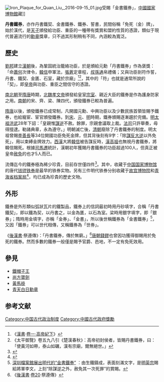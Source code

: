 [[File:Iron_Plaque_for_Quan_Liu,_2016-09-15_01.jpg|thumb]]受賜「金書鐵券」，[[中國國家博物館|中國國家博物館]]藏]]

'''丹書鐵券'''，亦作丹書鐵契、金書鐵券、鐵券、誓書，民間俗稱「免死（金）牌」，始於漢代，是[[天子|天子]]頒發給功臣、重臣的一種帶有獎賞和盟約性質的憑證，類似于現代普遍流行的[[勳章|勳章]]獎章，只不過其形制稍有不同，內涵較為寬泛。

== 歷史 ==
[[劉邦|劉邦]]建立[[漢朝|漢朝]]後，為鞏固統治籠絡功臣，於是頒給元勳「丹書鐵券」作為褒獎：「命[[蕭何|蕭何]]次律令，[[韓信|韓信]]申軍法，[[張蒼|張蒼]]定章程，[[叔孫通|叔孫通]]帛禮儀；又與功臣剖符作誓，丹書、鐵契、金匱、石室，藏於宗廟」<ref>《[[漢書|漢書]]·[[:s:漢書/卷001下|卷一·高帝紀下]]》</ref><ref>《太平御覽》卷五九八引《楚漢春秋》：高帝初封侯者，皆賜丹書鐵券，曰：「使黃河如帶，泰山如礪，漢有宗廟，爾無絕世。」</ref>，其中的「符」也就是通常所說的「契」，即[[皇帝|皇帝]]與功臣、重臣之間信守的憑證。

[[南北朝|南北朝]]至[[隋唐|隋唐]]時期，[[北魏孝文帝|北魏孝文帝]]頒發給皇室[[宗室|宗室]]、親近大臣的鐵券是作為護身防家之用。[[南朝|南朝]]的宋、齊、梁、陳四代，頒發鐵券已較為普遍。

[[隋唐|隋唐]]以後，頒發鐵券已成常制，凡開國元勳、中興功臣以及少數民族首領皆賜予鐵券，也給寵宦、宦官頒發鐵券。到[[宋朝|宋]]、[[元朝|元]]、[[明朝|明]]時期，鐵券頒賜逐漸趨於完備。[[明太祖|明太祖]][[洪武|洪武]]28年下詔：「皇親惟[[叛國|謀逆]]不赦。餘罪，宗親會議取上裁。[[司法機關|法司]]只許舉奏，毋得擅逮。勒諸典章，永為遵守。」明朝滅亡後，[[清朝|清朝]]廢除了丹書鐵券的制度。明太祖曾賜[[李善長|李善長]]等34位開國功臣免死金牌，但其背後刻有9字：「除[[謀反|謀反]][[重叛逆罪|大逆]]以外免死」，用以束縛金牌效力。[[西汉|西漢]]大將[[韩信|韓信]]被告謀反時，[[漢高祖|漢高祖]]也無視丹書鐵券，將韓信賜死。根據[[司馬遷|司馬遷]]統計，漢朝初年獲賜丹書鐵券的功臣超過100人，但真正被皇帝[[赦免|赦免]]的也才5人而已。

流傳迄今的鐵券極為稀少珍貴，目前存世僅四件<ref>{{cite news |url=http://gzdaily.dayoo.com/html/2007-04/21/content_24719158.htm |dead-url=yes |archive-url=https://web.archive.org/web/20071008050613/http://gzdaily.dayoo.com/html/2007-04/21/content_24719158.htm |title=免死金牌亮相深圳 |newspaper=[[廣州日報|廣州日報]] |date=2007-04-21 |archive-date=2007-10-08 |language=zh-hans |accessdate=2008-07-27 }}</ref>。其中，收藏于[[中国国家博物馆|中国国家博物馆]]的唐代[[钱镠铁券|钱镠铁券]]是最早的铁券实物。另有三件明代铁券分别收藏于[[故宫博物院|故宫博物院]]和[[青海省档案局|青海省档案局]]<ref name="a1">{{Cite web |url=http://www.taizhou.com.cn/wenhua/2017-08/05/content_3626804.htm |title=一张钱王铁券，一段离奇台州故事 |access-date=2017-09-01 |author=卢如平 |editor=余彩虹 |date=2017-08-05 |work= |publisher=中国台州网，来源：台州晚报 |language=Zh-hans |archive-url=https://web.archive.org/web/20170901030454/http://www.taizhou.com.cn/wenhua/2017-08/05/content_3626804.htm |archive-date=2017-09-01 |dead-url=yes }}</ref>，均已成為珍貴的歷史文物。

== 外形 ==

鐵券是外形類似弧狀瓦片的鐵製品，鐵券上的信詞最初時用丹砂填字，合稱「丹書鐵契」，即以鐵為契，以丹書之，以金為匱，以石為室。梁時用銀字填字，即「銀券」；隋時用金填字，亦稱「金券」、「金書」，所以後世稱鐵券為「金書鐵券」<ref>[http://img27.picoodle.com/img/img27/4/5/22/f_20054865101m_f1091b4.jpg 深圳檔案館展出明代的“金書鐵券”] {{Wayback|url=http://img27.picoodle.com/img/img27/4/5/22/f_20054865101m_f1091b4.jpg |date=20160306060422 }}：由生鐵鑄成，表面刻滿文字，是[[明英宗|明英宗]]賜給將軍李文，上刻“除謀逆之外，赦免其一次死罪”的賞賜。</ref>，又因「鐵券」可以世代相傳，又稱鐵券為「世券」。

《[[後漢書|後漢書]]·祭遵傳》：「丹書鐵券，傳於無窮。」<ref>《[[後漢書|後漢書]]·[[:s:後漢書/卷20|卷20]]·祭遵傳》</ref>[[唐朝|唐朝]][[錢鏐|錢鏐]]也曾因功獲得御賜用於免死的鐵券。然而多數的鐵券一般僅是賜予官爵、邑地，不一定有免死效用。

== 參見 ==
*[[鐵帽子王|鐵帽子王]]
*[[尚方寶劍|尚方寶劍]]
*[[黃馬褂|黃馬褂]]
*[[青天白日勳章|青天白日勳章]]

== 参考文献 ==
{{Reflist}}

[[Category:中国古代政治制度|Category:中国古代政治制度]]
[[Category:中國古代政府獎勵|Category:中國古代政府獎勵]]